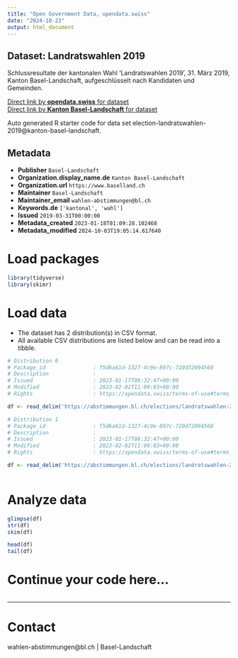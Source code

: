 ```yaml
---
title: "Open Government Data, opendata.swiss"
date: "2024-10-23"
output: html_document
---
```


## Dataset: Landratswahlen 2019

Schlussresultate der kantonalen Wahl 'Landratswahlen 2019', 31. März 2019, Kanton Basel-Landschaft, aufgeschlüsselt nach Kandidaten und Gemeinden.

[Direct link by **opendata.swiss** for dataset](https://opendata.swiss/de/dataset/landratswahlen-2019)<br>
[Direct link by **Kanton Basel-Landschaft** for dataset](https://abstimmungen.bl.ch/elections/landratswahlen-2019/data)

Auto generated R starter code for data set election-landratswahlen-2019@kanton-basel-landschaft.

## Metadata

- **Publisher** `Basel-Landschaft`
- **Organization.display_name.de** `Kanton Basel-Landschaft`
- **Organization.url** `https://www.baselland.ch`
- **Maintainer** `Basel-Landschaft`
- **Maintainer_email** `wahlen-abstimmungen@bl.ch`
- **Keywords.de** `['kantonal', 'wahl']`
- **Issued** `2019-03-31T00:00:00`
- **Metadata_created** `2023-01-18T01:09:28.102468`
- **Metadata_modified** `2024-10-03T19:05:14.617640`


# Load packages

```r

library(tidyverse)
library(skimr)

```

# Load data

-   The dataset has 2 distribution(s) in CSV format.
-   All available CSV distributions are listed below and can be read into a tibble.

```r

# Distribution 0
# Package_id               : f5d6a61d-1327-4c9e-897c-720d72094568
# Description              : 
# Issued                   : 2023-01-17T08:32:47+00:00
# Modified                 : 2023-02-02T11:09:03+00:00
# Rights                   : https://opendata.swiss/terms-of-use#terms_by

df <- read_delim('https://abstimmungen.bl.ch/elections/landratswahlen-2019/data-csv')

# Distribution 1
# Package_id               : f5d6a61d-1327-4c9e-897c-720d72094568
# Description              : 
# Issued                   : 2023-01-17T08:32:47+00:00
# Modified                 : 2023-02-02T11:09:03+00:00
# Rights                   : https://opendata.swiss/terms-of-use#terms_by

df <- read_delim('https://abstimmungen.bl.ch/elections/landratswahlen-2019/data-parties-csv')



```

# Analyze data

```r

glimpse(df)
str(df)
skim(df)

head(df)
tail(df)

```

# Continue your code here...

```r

```

------------------------------------------------------------------------

# Contact

wahlen-abstimmungen@bl.ch | Basel-Landschaft
